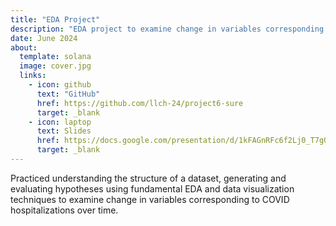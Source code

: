 ```yaml
---
title: "EDA Project"
description: "EDA project to examine change in variables corresponding to COVID hospitalizations over time using R (programming language)."
date: June 2024
about:
  template: solana
  image: cover.jpg
  links: 
    - icon: github
      text: "GitHub"
      href: https://github.com/llch-24/project6-sure
      target: _blank
    - icon: laptop
      text: Slides
      href: https://docs.google.com/presentation/d/1kFAGnRFc6f2Lj0_T7gQuzEniyNrSRzyOykI77Y5CqGo/edit#slide=id.p
      target: _blank
---
```

Practiced understanding the structure of a dataset, generating and evaluating hypotheses using fundamental EDA and data visualization techniques to examine change in variables corresponding to COVID hospitalizations over time.
